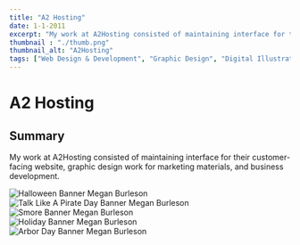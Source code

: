 ```yaml
---
title: "A2 Hosting"
date: 1-1-2011
excerpt: "My work at A2Hosting consisted of maintaining interface for their customer-facing website, graphic design work for marketing materials, and business development."
thumbnail : "./thumb.png"
thumbnail_alt: "A2Hosting"
tags: ["Web Design & Development", "Graphic Design", "Digital Illustration"]
---
```


# A2 Hosting

## Summary
My work at A2Hosting consisted of maintaining interface for their customer-facing website, graphic design work for marketing materials, and business development.



<section className={portfolioStyles.portfolioImage3}>
<img src={zBanner} alt="Halloween Banner Megan Burleson"/>
</section>

<section className={portfolioStyles.portfolioImage3}>
<img src={pBanner} alt="Talk Like A Pirate Day Banner Megan Burleson"/>
</section>

<section className={portfolioStyles.portfolioImage3}>
<img src={sBanner} alt="Smore Banner Megan Burleson"/>
</section>

<section className={portfolioStyles.portfolioImage3}>
<img src={hBanner} alt="Holiday Banner Megan Burleson"/>
</section>

<section className={portfolioStyles.portfolioImage3}>
<img src={tBanner} alt="Arbor Day Banner Megan Burleson"/>
</section>





